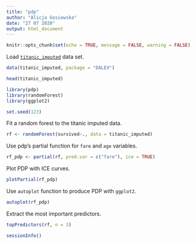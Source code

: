 ```yaml
---
title: "pdp"
author: "Alicja Gosiewska"
date: "27 07 2020"
output: html_document
---
```


```r
knitr::opts_chunk$set(echo = TRUE, message = FALSE, warning = FALSE)
```



Load [`titanic_imputed`](https://modeloriented.github.io/DALEX/reference/titanic.html) data set.

```r
data(titanic_imputed, package = "DALEX")

head(titanic_imputed)
```


```r
library(pdp)
library(randomForest)
library(ggplot2)

set.seed(123)
```

Fit a random forest to the titanic imputed data.

```r
rf <- randomForest(survived~., data = titanic_imputed)
```


Use pdp's partial function for `fare` and `age` variables.

```r
rf_pdp <- partial(rf, pred.var = c("fare"), ice = TRUE)
```

Plot PDP with ICE curves.

```r
plotPartial(rf_pdp)
```

Use `autoplot` function to produce PDP with `ggplot2`.

```r
autoplot(rf_pdp)
```



Extract the most important predictors.

```r
topPredictors(rf, n = 3)
```


```r
sessionInfo()
```



